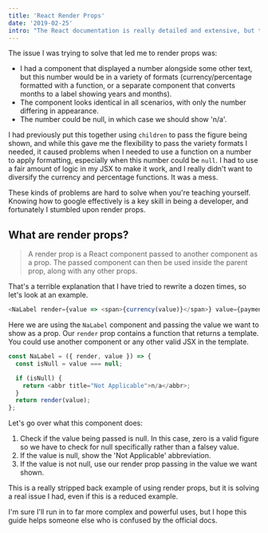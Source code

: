 ```yaml
---
title: 'React Render Props'
date: '2019-02-25'
intro: "The React documentation is really detailed and extensive, but the explanation of Render Props wasn't quite simplified enough for me as a beginner. Let's use Render Props in a really simple, real world example."
---
```


The issue I was trying to solve that led me to render props was:

- I had a component that displayed a number alongside some other text, but this number would be in a variety of formats (currency/percentage formatted with a function, or a separate component that converts months to a label showing years and months).
- The component looks identical in all scenarios, with only the number differing in appearance.
- The number could be null, in which case we should show 'n/a'.

I had previously put this together using `children` to pass the figure being shown, and while this gave me the flexibility to pass the variety formats I needed, it caused problems when I needed to use a function on a number to apply formatting, especially when this number could be `null`. I had to use a fair amount of logic in my JSX to make it work, and I really didn't want to diversify the currency and percentage functions. It was a mess.

These kinds of problems are hard to solve when you're teaching yourself. Knowing how to google effectively is a key skill in being a developer, and fortunately I stumbled upon render props.

## What are render props?

> A render prop is a React component passed to another component as a prop. The passed component can then be used inside the parent prop, along with any other props.

That's a terrible explanation that I have tried to rewrite a dozen times, so let's look at an example.

```javascript
<NaLabel render={value => <span>{currency(value)}</span>} value={paymentAmount} />
```

Here we are using the `NaLabel` component and passing the value we want to show as a prop. Our `render` prop contains a function that returns a template. You could use another component or any other valid JSX in the template.

```javascript
const NaLabel = ({ render, value }) => {
  const isNull = value === null;

  if (isNull) {
    return <abbr title="Not Applicable">n/a</abbr>;
  }
  return render(value);
};
```

Let's go over what this component does:

1. Check if the value being passed is null. In this case, zero is a valid figure so we have to check for null specifically rather than a falsey value.
2. If the value is null, show the 'Not Applicable' abbreviation.
3. If the value is not null, use our render prop passing in the value we want shown.

This is a really stripped back example of using render props, but it is solving a real issue I had, even if this is a reduced example.

I'm sure I'll run in to far more complex and powerful uses, but I hope this guide helps someone else who is confused by the official docs.
